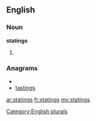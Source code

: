 ==English==

===Noun===
'''statings'''

# {{plural of|[[stating]]}}

===Anagrams===
* {{alphagram|aginsstt}}
* [[tastings#English|tastings]]

[[Category:English plurals]]

[[ar:statings]]
[[fr:statings]]
[[my:statings]]